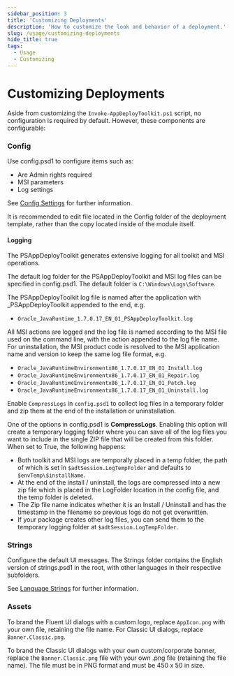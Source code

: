 ```yaml
---
sidebar_position: 3
title: 'Customizing Deployments'
description: 'How to customize the look and behavior of a deployment.'
slug: /usage/customizing-deployments
hide_title: true
tags:
  - Usage
  - Customizing
---
```


# Customizing Deployments

Aside from customizing the `Invoke-AppDeployToolkit.ps1` script, no configuration is required by default. However, these components are configurable:

### Config

Use config.psd1 to configure items such as:

- Are Admin rights required
- MSI parameters
- Log settings

See [Config Settings](../reference/config-settings.mdx) for further information.

It is recommended to edit file located in the Config folder of the deployment template, rather than the copy located inside of the module itself.

#### Logging

The PSAppDeployToolkit generates extensive logging for all toolkit and MSI operations.

The default log folder for the PSAppDeployToolkit and MSI log files can be specified in config.psd1. The default folder is `C:\Windows\Logs\Software`.

The PSAppDeployToolkit log file is named after the application with \_PSAppDeployToolkit appended to the end, e.g.

- `Oracle_JavaRuntime_1.7.0.17_EN_01_PSAppDeployToolkit.log`

All MSI actions are logged and the log file is named according to the MSI file used on the command line, with the action appended to the log file name. For uninstallation, the MSI product code is resolved to the MSI application name and version to keep the same log file format, e.g.

- `Oracle_JavaRuntimeEnvironmentx86_1.7.0.17_EN_01_Install.log`
- `Oracle_JavaRuntimeEnvironmentx86_1.7.0.17_EN_01_Repair.log`
- `Oracle_JavaRuntimeEnvironmentx86_1.7.0.17_EN_01_Patch.log`
- `Oracle_JavaRuntimeEnvironmentx86_1.7.0.17_EN_01_Uninstall.log`

Enable `CompressLogs` in `config.psd1` to collect log files in a temporary folder and zip them at the end of the installation or uninstallation.

One of the options in config.psd1 is **CompressLogs**. Enabling this option will create a temporary logging folder where you can save all of the log files you want to include in the single ZIP file that will be created from this folder. When set to True, the following happens:

- Both toolkit and MSI logs are temporally placed in a temp folder, the path of which is set in `$adtSession.LogTempFolder` and defaults to `$envTemp\$installName`.
- At the end of the install / uninstall, the logs are compressed into a new zip file which is placed in the LogFolder location in the config file, and the temp folder is deleted.
- The Zip file name indicates whether it is an Install / Uninstall and has the timestamp in the filename so previous logs do not get overwritten.
- If your package creates other log files, you can send them to the temporary logging folder at `$adtSession.LogTempFolder`.

### Strings

Configure the default UI messages. The Strings folder contains the English version of strings.psd1 in the root, with other languages in their respective subfolders.

See [Language Strings](../reference/language-strings.mdx) for further information.

### Assets

To brand the Fluent UI dialogs with a custom logo, replace `AppIcon.png` with your own file, retaining the file name. For Classic UI dialogs, replace `Banner.Classic.png`.

To brand the Classic UI dialogs with your own custom/corporate banner, replace the `Banner.Classic.png` file with your own .png file (retaining the file name). The file must be in PNG format and must be 450 x 50 in size.
